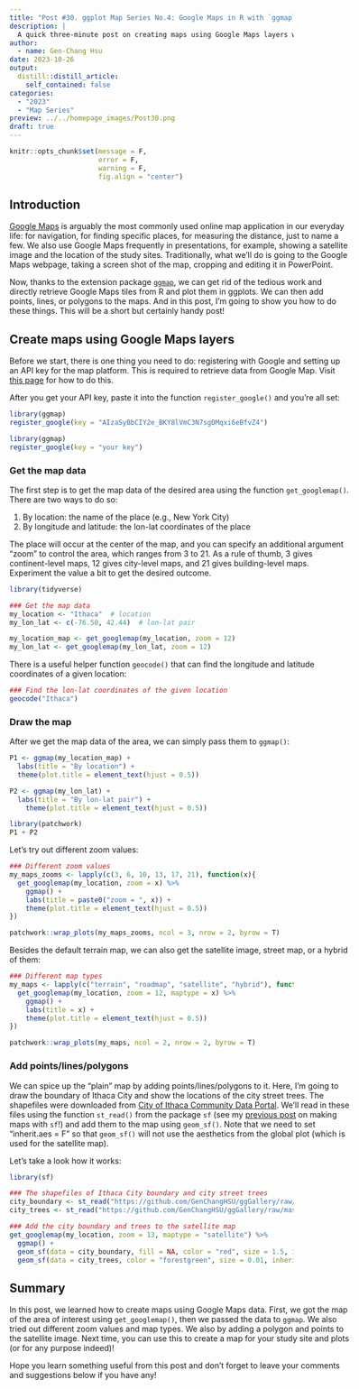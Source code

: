 ```yaml
---
title: "Post #30. ggplot Map Series No.4: Google Maps in R with `ggmap`"
description: |
  A quick three-minute post on creating maps using Google Maps layers with the package `ggmap`.
author:
  - name: Gen-Chang Hsu
date: 2023-10-26
output:
  distill::distill_article:
    self_contained: false
categories:
  - "2023"
  - "Map Series"
preview: ../../homepage_images/Post30.png
draft: true
---
```


<!-- Webpage style -->

<style>
d-article a{
  color: #2780e3 !important;
  border-bottom: none !important;
}

d-article a:hover {
  color: #2780e3 !important;
  border-bottom: 2px solid !important;
}

d-byline {
  margin-left: -10% !important;
}

d-title {
  margin-left: -10%;
}

d-title h1{
  font-size: 45px;
  width: 130%;
}

d-article {
  margin-left: -10%;
}

p {
  width: 120%;
}

d-article h2 {
  width: 120%;
}

d-article h3 {
  width: 120%;
  font-size: 28px;
}

div.article-footer{
  width: 120%;
}

d-article div.sourceCode { 
  width: 120% !important;
}

d-article pre { 
  width: 120% !important;
}

div.l-body {
  width: 120% !important;
}

d-article table thead tr {
  height: 60px !important;
  width: 210px !important;
}

d-article table thead th {
  height: 60px !important;
  font-size: 22px !important;
  width: 210px !important;
}

d-article table tbody tr td {
  font-size: 21px !important;
  height: 60px !important;
  text-align: center !important;
  width: 210px !important;
}

div.l-body img {
  margin-right: 30% !important;
}

</style>

<head>
  <base target="_blank">
</head>

```r
knitr::opts_chunk$set(message = F, 
                      error = F, 
                      warning = F,
                      fig.align = "center")

```

<!-- Start of the article -->

## Introduction

[Google Maps](https://www.google.com/maps) is arguably the most commonly used online map application in our everyday life: for navigation, for finding specific places, for measuring the distance, just to name a few. We also use Google Maps frequently in presentations, for example, showing a satellite image and the location of the study sites. Traditionally, what we'll do is going to the Google Maps webpage, taking a screen shot of the map, cropping and editing it in PowerPoint.

Now, thanks to the extension package [`ggmap`](https://github.com/dkahle/ggmap), we can get rid of the tedious work and directly retrieve Google Maps tiles from R and plot them in ggplots. We can then add points, lines, or polygons to the maps. And in this post, I'm going to show you how to do these things. This will be a short but certainly handy post!


## Create maps using Google Maps layers

Before we start, there is one thing you need to do: registering with Google and setting up an API key for the map platform. This is required to retrieve data from Google Map. Visit [this page](https://developers.google.com/maps/documentation/embed/get-api-key) for how to do this.

After you get your API key, paste it into the function `register_google()` and you're all set:

```r
library(ggmap)
register_google(key = "AIzaSyBbCIY2e_BKY8lVmC3N7sgDMqxi6eBfvZ4")

```

```r
library(ggmap)
register_google(key = "your key")

```

### Get the map data

The first step is to get the map data of the desired area using the function `get_googlemap()`. There are two ways to do so: 

1. By location: the name of the place (e.g., New York City)
2. By longitude and latitude: the lon-lat coordinates of the place

The place will occur at the center of the map, and you can specify an additional argument "zoom" to control the area, which ranges from 3 to 21. As a rule of thumb, 3 gives continent-level maps, 12 gives city-level maps, and 21 gives building-level maps. Experiment the value a bit to get the desired outcome.

```r
library(tidyverse)

### Get the map data
my_location <- "Ithaca"  # location
my_lon_lat <- c(-76.50, 42.44)  # lon-lat pair

my_location_map <- get_googlemap(my_location, zoom = 12)
my_lon_lat <- get_googlemap(my_lon_lat, zoom = 12)

```

There is a useful helper function `geocode()` that can find the longitude and latitude coordinates of a given location:

```r
### Find the lon-lat coordinates of the given location
geocode("Ithaca")

```

### Draw the map

After we get the map data of the area, we can simply pass them to `ggmap()`:

```r
P1 <- ggmap(my_location_map) + 
  labs(title = "By location") + 
  theme(plot.title = element_text(hjust = 0.5))

P2 <- ggmap(my_lon_lat) + 
  labs(title = "By lon-lat pair") +
    theme(plot.title = element_text(hjust = 0.5))

library(patchwork)
P1 + P2

```

Let's try out different zoom values:

```r
### Different zoom values
my_maps_zooms <- lapply(c(3, 6, 10, 13, 17, 21), function(x){
  get_googlemap(my_location, zoom = x) %>% 
    ggmap() + 
    labs(title = paste0("zoom = ", x)) +
    theme(plot.title = element_text(hjust = 0.5))
})

patchwork::wrap_plots(my_maps_zooms, ncol = 3, nrow = 2, byrow = T)

```

Besides the default terrain map, we can also get the satellite image, street map, or a hybrid of them: 

```r
### Different map types
my_maps <- lapply(c("terrain", "roadmap", "satellite", "hybrid"), function(x){
  get_googlemap(my_location, zoom = 12, maptype = x) %>% 
    ggmap() + 
    labs(title = x) +
    theme(plot.title = element_text(hjust = 0.5))
})

patchwork::wrap_plots(my_maps, ncol = 2, nrow = 2, byrow = T)

```

### Add points/lines/polygons

We can spice up the "plain" map by adding points/lines/polygons to it. Here, I'm going to draw the boundary of Ithaca City and show the locations of the city street trees. The shapefiles were downloaded from [City of Ithaca Community Data Portal](https://data-ithacany.opendata.arcgis.com/). We'll read in these files using the function `st_read()` from the package `sf` (see my [previous post](https://genchanghsu.github.io/ggGallery/posts/2023-05-24-post-26-ggplot-map-series-no2-simple-feature-maps/) on making maps with `sf`!) and add them to the map using `geom_sf()`. Note that we need to set "inherit.aes = F" so that `geom_sf()` will not use the aesthetics from the global plot (which is used for the satellite map).

Let's take a look how it works:

```r
library(sf)

### The shapefiles of Ithaca City boundary and city street trees
city_boundary <- st_read("https://github.com/GenChangHSU/ggGallery/raw/master/_posts/2023-10-26-post-30-ggplot-map-series-no4-creating-maps-with-ggmap/Municipal_Boundary/Municipal_Boundary.shp")
city_trees <- st_read("https://github.com/GenChangHSU/ggGallery/raw/master/_posts/2023-10-26-post-30-ggplot-map-series-no4-creating-maps-with-ggmap/City_Managed_Trees/City_Managed_Trees.shp")

### Add the city boundary and trees to the satellite map
get_googlemap(my_location, zoom = 13, maptype = "satellite") %>% 
  ggmap() + 
  geom_sf(data = city_boundary, fill = NA, color = "red", size = 1.5, inherit.aes = F) +  # need to set "inherit.aes = F"
  geom_sf(data = city_trees, color = "forestgreen", size = 0.01, inherit.aes = F)

```


## Summary

In this post, we learned how to create maps using Google Maps data. First, we got the map of the area of interest using `get_googlemap()`, then we passed the data to `ggmap`. We also tried out different zoom values and map types. We also by adding a polygon and points to the satellite image. Next time, you can use this to create a map for your study site and plots (or for any purpose indeed)!

Hope you learn something useful from this post and don't forget to leave your comments and suggestions below if you have any!


